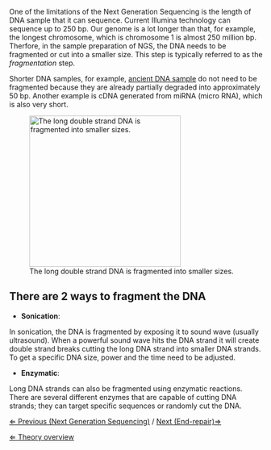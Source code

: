 One of the limitations of the Next Generation Sequencing is the length of DNA sample that it can sequence. Current Illumina technology can sequence up to 250 bp. Our genome is a lot longer than that, for example, the longest chromosome, which is chromosome 1 is almost 250 million bp. Therfore, in the sample preparation of NGS, the DNA needs to be fragmented or cut into a smaller size. This step is typically referred to as the ''fragmentation'' step.


Shorter DNA samples, for example, [[ancient DNA sample]] do not need to be fragmented because they are already partially degraded into approximately 50 bp. Another example is cDNA generated from miRNA (micro RNA), which is also very short.

[[File: Fragmentation.png|frame|x300px|The long double strand DNA is fragmented into smaller sizes.]]


==There are 2 ways to fragment the DNA==
* '''Sonication''':

In sonication, the DNA is fragmented by exposing it to sound wave (usually ultrasound). When a powerful sound wave hits the DNA strand it will create double strand breaks cutting the long DNA strand into smaller DNA strands. To get a specific DNA size, power and the time need to be adjusted. 


* '''Enzymatic''':

Long DNA strands can also be fragmented using enzymatic reactions. There are several different enzymes that are capable of cutting DNA strands; they can target specific sequences or randomly cut the DNA. 


[[Next Generation Sequencing|&lArr; Previous (Next Generation Sequencing)]] / [[End-repair|Next (End-repair)&rArr;]]

[[NGS_Case |&lArr; Theory overview]]